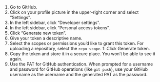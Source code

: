 1. Go to GitHub.
1. Click on your profile picture in the upper-right corner and select "Settings".
1. In the left sidebar, click "Developer settings".
1. In the left sidebar, click "Personal access tokens".
1. Click "Generate new token".
1. Give your token a descriptive name.
1. Select the scopes or permissions you'd like to grant this token.
For uploading a repository, select the `repo scope`.
1 .Click Generate token.
1. Copy the token and store it in a secure place.
You won't be able to see it again.
1. Use the PAT for GitHub authentication.
When prompted for a username and password for GitHub operations (like `git push`), use your GitHub username as the username and the generated PAT as the password.